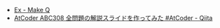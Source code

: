 
<Meta title="ABC308/ABC308-Ex" />
<Slide src={Png1} label="ABC308 Ex - Make Q (1)" />
<Slide src={Png2} label="ABC308 Ex - Make Q (2)" />

- [Ex \- Make Q](https://atcoder.jp/contests/abc308/tasks/abc308_h)
- [AtCoder ABC308 全問題の解説スライドを作ってみた \#AtCoder \- Qiita](https://qiita.com/hossie/items/8d182f642e169a4e145d)
